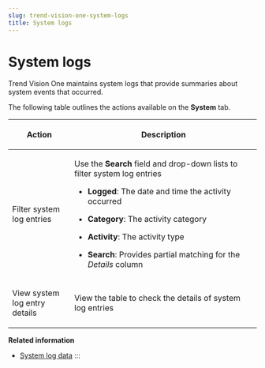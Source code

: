 ```yaml
---
slug: trend-vision-one-system-logs
title: System logs
---
```

# System logs

Trend Vision One maintains system logs that provide summaries about system events that occurred.

The following table outlines the actions available on the **System** tab.

<table>
<colgroup>
<col style="width: 25%" />
<col style="width: 75%" />
</colgroup>
<thead>
<tr>
<th><p>Action</p></th>
<th><p>Description</p></th>
</tr>
</thead>
<tbody>
<tr>
<td><p>Filter system log entries</p></td>
<td><p>Use the <strong>Search</strong> field and drop-down lists to filter system log entries</p>
<ul>
<li><p><strong>Logged</strong>: The date and time the activity occurred</p></li>
<li><p><strong>Category</strong>: The activity category</p></li>
<li><p><strong>Activity</strong>: The activity type</p></li>
<li><p><strong>Search</strong>: Provides partial matching for the <em>Details</em> column</p></li>
</ul></td>
</tr>
<tr>
<td><p>View system log entry details</p></td>
<td><p>View the table to check the details of system log entries</p></td>
</tr>
</tbody>
</table>

**Related information**

- [System log data](system-log-data.md "Trend Vision One maintains system logs that provide summaries about system events that occurred.")
:::
